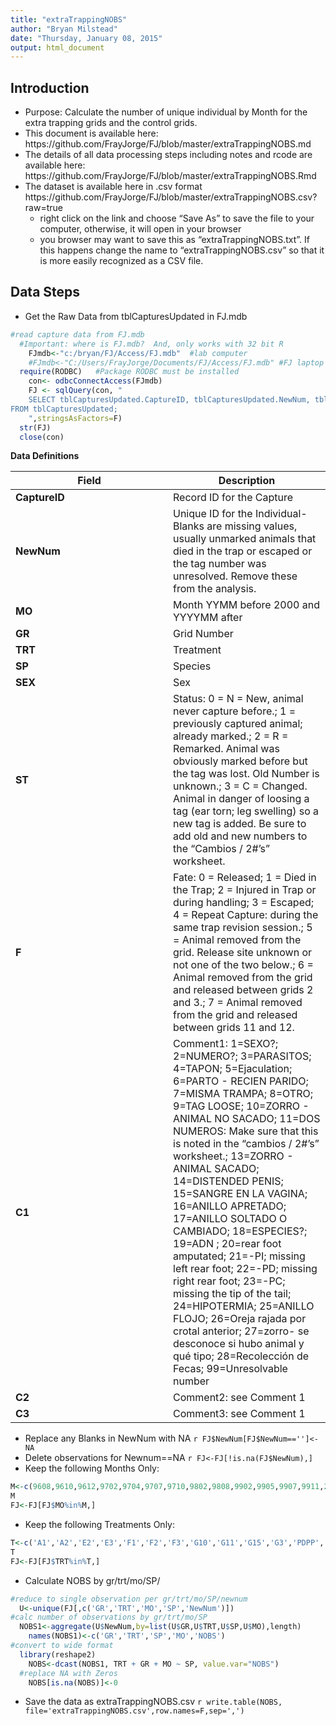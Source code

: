 ```yaml
---
title: "extraTrappingNOBS"
author: "Bryan Milstead"
date: "Thursday, January 08, 2015"
output: html_document
---
```

<!---
use these command instead of the knit icon if you want the data and work loaded into the R workspace
  library(knitr)
  knit('extraTrappingNOBS.rmd')
-->
Introduction
-------------------------
* Purpose: Calculate the number of unique individual by Month for the extra trapping grids and the control grids.
* This document is available here: https://github.com/FrayJorge/FJ/blob/master/extraTrappingNOBS.md
* The details of all data processing steps including notes and rcode are available here: https://github.com/FrayJorge/FJ/blob/master/extraTrappingNOBS.Rmd
* The dataset is available here in .csv format https://github.com/FrayJorge/FJ/blob/master/extraTrappingNOBS.csv?raw=true
    - right click on the link and choose “Save As” to save the file to your computer, otherwise, it will open in your browser
    - you browser may want to save this as "extraTrappingNOBS.txt".  If this happens change the name to "extraTrappingNOBS.csv" so that it is more easily recognized as a CSV file.

Data Steps
-------------------------
* Get the Raw Data from tblCapturesUpdated in FJ.mdb

```r
#read capture data from FJ.mdb
  #Important: where is FJ.mdb?  And, only works with 32 bit R
    FJmdb<-"c:/bryan/FJ/Access/FJ.mdb"  #lab computer
    #FJmdb<-"C:/Users/FrayJorge/Documents/FJ/Access/FJ.mdb" #FJ laptop
  require(RODBC)   #Package RODBC must be installed
    con<- odbcConnectAccess(FJmdb)
    FJ <- sqlQuery(con, "
    SELECT tblCapturesUpdated.CaptureID, tblCapturesUpdated.NewNum, tblCapturesUpdated.MO, tblCapturesUpdated.GR, tblCapturesUpdated.TRT, tblCapturesUpdated.SP, tblCapturesUpdated.SEX, tblCapturesUpdated.ST, tblCapturesUpdated.F, tblCapturesUpdated.C1, tblCapturesUpdated.C2, tblCapturesUpdated.C3
FROM tblCapturesUpdated;
    ",stringsAsFactors=F)
  str(FJ)
  close(con)
```

**Data Definitions**

Field  | Description 
------------- | ------------- 
**CaptureID** | Record ID for the Capture
**NewNum** | Unique ID for the Individual-Blanks are missing values, usually unmarked animals that died in the trap or escaped or the tag number was unresolved. Remove these from the analysis.
**MO** | Month YYMM before 2000 and YYYYMM after
**GR** | Grid Number
**TRT** | Treatment
**SP** | Species
**SEX** | Sex
**ST** | Status: 0 = N = New, animal never capture before.; 1 = previously captured animal; already marked.; 2 = R = Remarked.  Animal was obviously marked before but the tag was lost.  Old Number is unknown.; 3 = C = Changed.  Animal in danger of loosing a tag (ear torn; leg swelling) so a new tag is added.  Be sure to add old and new numbers to the "Cambios / 2#'s" worksheet.
**F** | Fate: 0 = Released; 1 = Died in the Trap; 2 = Injured in Trap or during handling; 3 = Escaped; 4 = Repeat Capture: during the same trap revision session.; 5 = Animal removed from the grid.  Release site unknown or not one of the two below.; 6 = Animal removed from the grid and released between grids 2 and 3.; 7 = Animal removed from the grid and released between grids 11 and 12.
**C1** | Comment1: 1=SEXO?; 2=NUMERO?; 3=PARASITOS; 4=TAPON; 5=Ejaculation; 6=PARTO - RECIEN PARIDO; 7=MISMA TRAMPA; 8=OTRO; 9=TAG LOOSE; 10=ZORRO - ANIMAL NO SACADO; 11=DOS NUMEROS:  Make sure that this is noted in the "cambios / 2#'s" worksheet.; 13=ZORRO - ANIMAL SACADO; 14=DISTENDED PENIS; 15=SANGRE EN LA VAGINA; 16=ANILLO APRETADO; 17=ANILLO SOLTADO O CAMBIADO; 18=ESPECIES?; 19=ADN ; 20=rear foot amputated; 21=-PI; missing left rear foot; 22=-PD; missing right rear foot; 23=-PC; missing the tip of the tail; 24=HIPOTERMIA; 25=ANILLO FLOJO; 26=Oreja rajada por crotal anterior; 27=zorro- se desconoce si hubo animal y qué tipo; 28=Recolección de Fecas; 99=Unresolvable number
**C2** | Comment2: see Comment 1
**C3** | Comment3: see Comment 1

* Replace any Blanks in NewNum with NA `r FJ$NewNum[FJ$NewNum=='']<-NA`
* Delete observations for Newnum==NA `r FJ<-FJ[!is.na(FJ$NewNum),]`
* Keep the following Months Only: 

```r
M<-c(9608,9610,9612,9702,9704,9707,9710,9802,9808,9902,9905,9907,9911,200002,200005,200008,200103,200108,200202,200208,200302,200308)
M
FJ<-FJ[FJ$MO%in%M,]
```

* Keep the following Treatments Only: 

```r
T<-c('A1','A2','E2','E3','F1','F2','F3','G10','G11','G15','G3','PDPP','Q0','Q3','Q4','Q5')
T
FJ<-FJ[FJ$TRT%in%T,]
```

* Calculate NOBS by gr/trt/mo/SP/

```r
#reduce to single observation per gr/trt/mo/SP/newnum
  U<-unique(FJ[,c('GR','TRT','MO','SP','NewNum')]) 
#calc number of observations by gr/trt/mo/SP
  NOBS1<-aggregate(U$NewNum,by=list(U$GR,U$TRT,U$SP,U$MO),length) 
    names(NOBS1)<-c('GR','TRT','SP','MO','NOBS')
#convert to wide format
  library(reshape2)
    NOBS<-dcast(NOBS1, TRT + GR + MO ~ SP, value.var="NOBS")
  #replace NA with Zeros
    NOBS[is.na(NOBS)]<-0 
```
    
* Save the data as extraTrappingNOBS.csv `r write.table(NOBS, file='extraTrappingNOBS.csv',row.names=F,sep=',')`


